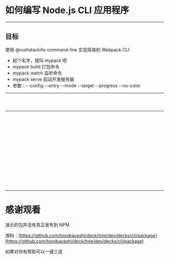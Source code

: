 

# 如何编写 Node.js CLI 应用程序

<Logo />

---

## 目标

使用 @rushstack/ts-command-line 实现简易的 Webpack CLI

- 起个名字，就叫 mypack 吧
- mypack build 打包命令
- mypack watch 监听命令
- mypack serve 启动开发服务器
- 参数：--config --entry --mode --target --progress --no-color

---

<CodeSurfer>

```json file="./package/package.json" subtitle="package.json"
```

```diff 5:8,13:19 subtitle="指定 CLI 入口、包入口、webpack 作为 peerDependencies"
```

```diff

```

</CodeSurfer>

---

<CodeSurfer>

```js file="./step/1.js" subtitle="bin/mypack.js 指定用 node 运行此脚本文件，npm link 可生成全局快捷方式"
```

```js file="./step/2.js" subtitle="async main 函数传入命令行参数"
```

```js file="./step/3.js" subtitle="写一个 PathResolver 类方便从传进的 context 解析路径"
```

```js file="./step/4.js" subtitle="mypack --version 输出版本号"
```

```js file="./step/5.js" subtitle="实例化 parser，添加 Action （子命令）"
```

```js 39:41,46:64 file="./step/6.js" subtitle="继承 CommandLineAction"
```

```js file="./step/7.js" subtitle="基类构造函数会调用 onDefineParameters，定义 --config 参数"
```

```js file="./step/8.js" subtitle="定义 --mode --entry 参数"
```

```js file="./step/9.js" subtitle="定义 --target --progress --no-color 参数"
```

```js file="./step/10.js" subtitle="解析 webpack 配置"
```

```diff 101,103 subtitle="没传配置文件就取默认配置"
```

```js file="./step/11.js" subtitle="读取配置文件"
```

```js file="./step/12.js" subtitle="获取默认配置"
```

```js file="./step/13.js" subtitle="mypack build，构造函数传配置项，在 onExecute 里写逻辑"
```

```js file="./step/14.js" subtitle="mypack watch，构造函数传配置项，在 onExecute 里写逻辑"
```

```js file="./step/15.js" subtitle="mypack serve，构造函数传配置项，在 onExecute 里写逻辑"
```

```diff
```

</CodeSurfer>

---

# 感谢观看

演示的包并没有真正发布到 NPM

源码：[https://github.com/toyobayashi/deck/tree/dev/decks/cli/package](https://github.com/toyobayashi/deck/tree/dev/decks/cli/package)

如果对你有帮助可以一键三连
